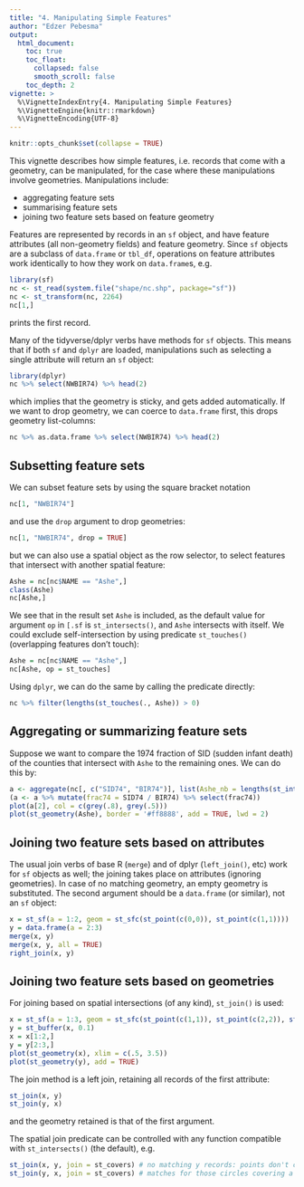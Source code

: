 ```yaml
---
title: "4. Manipulating Simple Features"
author: "Edzer Pebesma"
output:
  html_document:
    toc: true
    toc_float:
      collapsed: false
      smooth_scroll: false
    toc_depth: 2
vignette: >
  %\VignetteIndexEntry{4. Manipulating Simple Features}
  %\VignetteEngine{knitr::rmarkdown}
  %\VignetteEncoding{UTF-8}
---
```


```r
knitr::opts_chunk$set(collapse = TRUE)
```
This vignette describes how simple features, i.e. records that come with a geometry, can be manipulated, for the case where these manipulations involve geometries. Manipulations include:

* aggregating feature sets
* summarising feature sets
* joining two feature sets based on feature geometry

Features are represented by records in an `sf` object, and have feature attributes (all non-geometry fields) and feature geometry. Since `sf` objects are a subclass of `data.frame` or `tbl_df`, operations on feature attributes work identically to how they work on `data.frame`s, e.g.

```r
library(sf)
nc <- st_read(system.file("shape/nc.shp", package="sf"))
nc <- st_transform(nc, 2264)
nc[1,]
``` 
prints the first record.

Many of the tidyverse/dplyr verbs have methods for `sf` objects. This means that if both `sf` and `dplyr` are loaded, manipulations such as selecting a single attribute will return an `sf` object:
```r
library(dplyr)
nc %>% select(NWBIR74) %>% head(2)
```
which implies that the geometry is sticky, and gets added automatically. If we want to drop geometry, we can coerce to `data.frame` first, this drops geometry list-columns:
```r
nc %>% as.data.frame %>% select(NWBIR74) %>% head(2)
```

## Subsetting feature sets

We can subset feature sets by using the square bracket notation

```r
nc[1, "NWBIR74"]
```
and use the `drop` argument to drop geometries:
```r
nc[1, "NWBIR74", drop = TRUE]
```
but we can also use a spatial object as the row selector, to select features that intersect with another spatial feature:
```r
Ashe = nc[nc$NAME == "Ashe",]
class(Ashe)
nc[Ashe,]
```
We see that in the result set `Ashe` is included, as the default value for argument `op` in `[.sf` is `st_intersects()`, and `Ashe` intersects with itself. We could exclude self-intersection by using predicate `st_touches()` (overlapping features don't touch):
```r
Ashe = nc[nc$NAME == "Ashe",]
nc[Ashe, op = st_touches]
```
Using `dplyr`, we can do the same by calling the predicate directly:
```r
nc %>% filter(lengths(st_touches(., Ashe)) > 0)
```

## Aggregating or summarizing feature sets

Suppose we want to compare the 1974 fraction of SID (sudden infant death) of the counties that intersect with `Ashe` to the remaining ones. We can do this by:
```r
a <- aggregate(nc[, c("SID74", "BIR74")], list(Ashe_nb = lengths(st_intersects(nc, Ashe)) > 0), sum)
(a <- a %>% mutate(frac74 = SID74 / BIR74) %>% select(frac74))
plot(a[2], col = c(grey(.8), grey(.5)))
plot(st_geometry(Ashe), border = '#ff8888', add = TRUE, lwd = 2)
```

## Joining two feature sets based on attributes

The usual join verbs of base R (`merge`) and of dplyr (`left_join()`, etc) work for `sf` objects as well; the joining takes place on attributes (ignoring geometries). In case of no matching geometry, an empty geometry is substituted. The second argument should be a `data.frame` (or similar), not an `sf` object:

```r
x = st_sf(a = 1:2, geom = st_sfc(st_point(c(0,0)), st_point(c(1,1))))
y = data.frame(a = 2:3)
merge(x, y)
merge(x, y, all = TRUE)
right_join(x, y)
```

## Joining two feature sets based on geometries

For joining based on spatial intersections (of any kind), `st_join()` is used:

```r
x = st_sf(a = 1:3, geom = st_sfc(st_point(c(1,1)), st_point(c(2,2)), st_point(c(3,3))))
y = st_buffer(x, 0.1)
x = x[1:2,]
y = y[2:3,]
plot(st_geometry(x), xlim = c(.5, 3.5))
plot(st_geometry(y), add = TRUE)
```

The join method is a left join, retaining all records of the first attribute:

```r
st_join(x, y)
st_join(y, x)
```

and the geometry retained is that of the first argument.

The spatial join predicate can be controlled with any function compatible with `st_intersects()` (the default), e.g.

```r
st_join(x, y, join = st_covers) # no matching y records: points don't cover circles
st_join(y, x, join = st_covers) # matches for those circles covering a point
```
